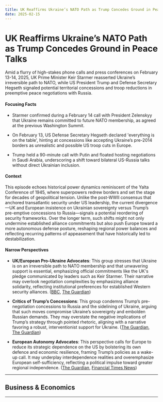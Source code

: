 ```yaml
---
title: UK Reaffirms Ukraine’s NATO Path as Trump Concedes Ground in Peace Talks
date: 2025-02-15
---
```


# UK Reaffirms Ukraine’s NATO Path as Trump Concedes Ground in Peace Talks

Amid a flurry of high-stakes phone calls and press conferences on February 13-14, 2025, UK Prime Minister Keir Starmer reasserted Ukraine’s irreversible path to NATO, while US President Trump and Defense Secretary Hegseth signaled potential territorial concessions and troop reductions in preemptive peace negotiations with Russia.

#### Focusing Facts

- Starmer confirmed during a February 14 call with President Zelenskyy that Ukraine remains committed to future NATO membership, as agreed at the previous Washington Summit.

- On February 13, US Defense Secretary Hegseth declared 'everything is on the table', hinting at concessions like accepting Ukraine’s pre-2014 borders as unrealistic and possible US troop cuts in Europe.

- Trump held a 90-minute call with Putin and floated hosting negotiations in Saudi Arabia, underscoring a shift toward bilateral US-Russia talks without direct Ukrainian inclusion.

#### Context

This episode echoes historical power dynamics reminiscent of the Yalta Conference of 1945, where superpowers redrew borders and set the stage for decades of geopolitical tension. Unlike the post-WWII consensus that anchored transatlantic security under US leadership, the current divergence—UK and European insistence on Ukrainian sovereignty versus Trump’s pre-emptive concessions to Russia—signals a potential reordering of security frameworks. Over the longer term, such shifts might not only undermine established alliance commitments but also push Europe toward a more autonomous defense posture, reshaping regional power balances and reflecting recurring patterns of appeasement that have historically led to destabilization.

#### Narrow Perspectives

- **UK/European Pro-Ukraine Advocates**: This group stresses that Ukraine is on an irreversible path to NATO membership and that unwavering support is essential, emphasizing official commitments like the UK's pledge communicated by leaders such as Keir Starmer. Their narrative may overlook negotiation complexities by emphasizing alliance solidarity, reflecting institutional preferences for established Western security alliances. ([BBC](https://www.bbc.com/news/articles/clyelpzqn28o), [The Guardian](https://www.theguardian.com/world/2025/feb/14/ukraine-on-irreversible-path-to-nato-membership-starmer-tells-zelenskyy))

- **Critics of Trump’s Concessions**: This group condemns Trump’s pre-negotiation concessions to Russia and the sidelining of Ukraine, arguing that such moves compromise Ukraine’s sovereignty and embolden Russian demands. They may overstate the negative implications of Trump’s strategy through pointed rhetoric, aligning with a narrative favoring a robust, interventionist support for Ukraine. ([The Guardian](https://www.theguardian.com/commentisfree/2025/feb/13/the-guardian-view-on-trump-and-putin-ukraines-future-must-not-be-decided-without-it), [The Guardian](https://www.theguardian.com/commentisfree/2025/feb/14/donald-trump-ukraine-peace-plan-europe-britain))

- **European Autonomy Advocates**: This perspective calls for Europe to reduce its strategic dependence on the US by bolstering its own defence and economic resilience, framing Trump’s policies as a wake-up call. It may underplay interdependence realities and overemphasize European self-sufficiency, reflecting a political impulse toward greater regional independence. ([The Guardian](https://www.theguardian.com/world/2025/feb/13/eu-failed-trump-proof-europe-humiliation-ukraine), [Financial Times News](https://www.ft.com/content/1ee43b51-9d3a-47d2-adf6-3315c38e1c38))

---

## Business & Economics

---
